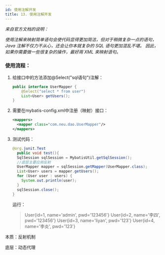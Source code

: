 ```yaml
---
id: 使用注解开发
title: 13. 使用注解开发
---
```


*来自官方文档的说明：*

*使用注解来映射简单语句会使代码显得更加简洁，但对于稍微复杂一点的语句，Java 注解不仅力不从心，还会让你本就复杂的 SQL 语句更加混乱不堪。 因此，如果你需要做一些很复杂的操作，最好用 XML 来映射语句。*



### 使用流程：

1. 给接口中的方法添加@Select("sql语句")注解：

   ```java
   public interface UserMapper {
       @Select("select * from user")
       List<User> getUsers();
   }
   ```

2. 需要在mybatis-config.xml中注册（映射）接口：

   ```xml
   <mappers>
     <mapper class="com.neu.dao.UserMapper"/>
   </mappers>
   ```

3. 测试代码：

   ```java
   @org.junit.Test
     public void test(){
     SqlSession sqlSession = MybatisUtil.getSqlSession();
     //底层主要应用反射
     UserMapper mapper = sqlSession.getMapper(UserMapper.class);
     List<User> users = mapper.getUsers();
     for (User user : users) {
       System.out.println(user);
     }
     sqlSession.close();
   }
   ```

   运行：

   >User{id=1, name='admin', pwd='123456'}
   >User{id=2, name='李四', pwd='123456'}
   >User{id=3, name='liyan', pwd='123'}
   >User{id=4, name='李炎', pwd='123'}





本质：反射机制

底层：动态代理

